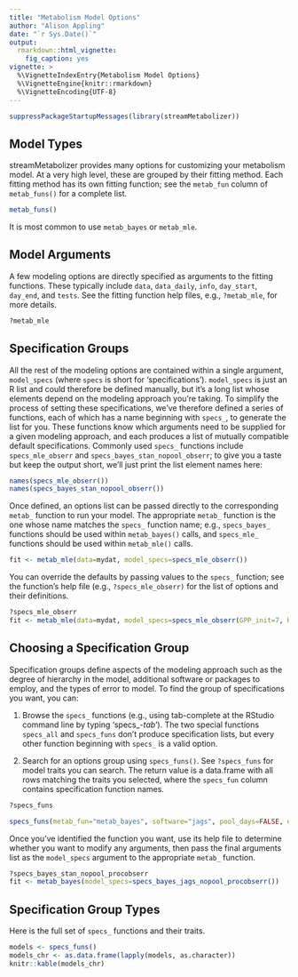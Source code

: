 ```yaml
---
title: "Metabolism Model Options"
author: "Alison Appling"
date: "`r Sys.Date()`"
output:
  rmarkdown::html_vignette:
    fig_caption: yes
vignette: >
  %\VignetteIndexEntry{Metabolism Model Options}
  %\VignetteEngine{knitr::rmarkdown}
  %\VignetteEncoding{UTF-8}
---
```


```r
suppressPackageStartupMessages(library(streamMetabolizer))
```

## Model Types

streamMetabolizer provides many options for customizing your metabolism model. At a very high level, these are grouped by their fitting method. Each fitting method has its own fitting function; see the `metab_fun` column of `metab_funs()` for a complete list.
```r
metab_funs()
```
It is most common to use `metab_bayes` or `metab_mle`.

## Model Arguments

A few modeling options are directly specified as arguments to the fitting functions. These typically include `data`, `data_daily`, `info`, `day_start`, `day_end`, and `tests`. See the fitting function help files, e.g., `?metab_mle`, for more details.
```r
?metab_mle
```

## Specification Groups

All the rest of the modeling options are contained within a single argument, `model_specs` (where `specs` is short for 'specifications'). `model_specs` is just an R list and could therefore be defined manually, but it's a long list whose elements depend on the modeling approach you're taking. To simplify the process of setting these specifications, we've therefore defined a series of functions, each of which has a name beginning with `specs_`, to generate the list for you. These functions know which arguments need to be supplied for a given modeling approach, and each produces a list of mutually compatible default specifications. Commonly used `specs_` functions include `specs_mle_obserr` and `specs_bayes_stan_nopool_obserr`; to give you a taste but keep the output short, we'll just print the list element names here:
```r
names(specs_mle_obserr())
names(specs_bayes_stan_nopool_obserr())
```

Once defined, an options list can be passed directly to the corresponding `metab_` function to run your model. The appropriate `metab_` function is the one whose name matches the `specs_` function name; e.g., `specs_bayes_` functions should be used within `metab_bayes()` calls, and `specs_mle_` functions should be used within `metab_mle()` calls.
```r
fit <- metab_mle(data=mydat, model_specs=specs_mle_obserr())
```

You can override the defaults by passing values to the `specs_` function; see the function's help file (e.g., `?specs_mle_obserr)` for the list of options and their definitions.
```r
?specs_mle_obserr
fit <- metab_mle(data=mydat, model_specs=specs_mle_obserr(GPP_init=7, K600_init=35))
```


## Choosing a Specification Group

Specification groups define aspects of the modeling approach such as the degree of hierarchy in the model, additional software or packages to employ, and the types of error to model. To find the group of specifications you want, you can: 

1. Browse the `specs_` functions (e.g., using tab-complete at the RStudio command line by typing 'specs_-*tab*'). The two special functions `specs_all` and `specs_funs` don't produce specification lists, but every other function beginning with `specs_` is a valid option.

2. Search for an options group using `specs_funs()`. See `?specs_funs` for model traits you can search. The return value is a data.frame with all rows matching the traits you selected, where the `specs_fun` column contains specification function names.
```r
?specs_funs
```
```r
specs_funs(metab_fun="metab_bayes", software="jags", pool_days=FALSE, err_obs_iid=TRUE)
```

Once you've identified the function you want, use its help file to determine whether you want to modify any arguments, then pass the final arguments list as the `model_specs` argument to the appropriate `metab_` function. 
```r
?specs_bayes_stan_nopool_procobserr
fit <- metab_bayes(model_specs=specs_bayes_jags_nopool_procobserr())
```

## Specification Group Types

Here is the full set of `specs_` functions and their traits.

```r
models <- specs_funs()
models_chr <- as.data.frame(lapply(models, as.character))
knitr::kable(models_chr)
```
